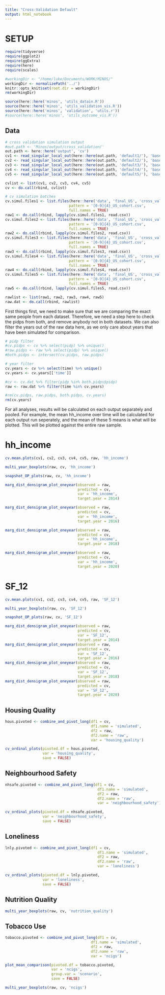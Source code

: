 ```yaml
---
title: "Cross-Validation Default"
output: html_notebook
---
```


# SETUP

```r

require(tidyverse)
require(ggplot2)
require(ggExtra)
require(here)
require(scales)

#workingDir <- "/home/luke/Documents/WORK/MINOS/"
workingDir <- normalizePath('../')
knitr::opts_knit$set(root.dir = workingDir)
rm(workingDir)
```

```r
source(here::here('minos', 'utils_datain.R'))
source(here::here('minos', 'utils_validation_vis.R'))
source(here::here('minos', 'validation', 'utils.r'))
#source(here::here('minos', 'utils_outcome_vis.R'))
```

## Data

```r
# cross validation simulation output
#out.path <- 'Minos/output/cross_validation/'
out.path <- here::here('output', 'cv')
cv1 <- read_singular_local_out(here::here(out.path, 'default1/'), 'baseline')
cv2 <- read_singular_local_out(here::here(out.path, 'default2/'), 'baseline')
cv3 <- read_singular_local_out(here::here(out.path, 'default3/'), 'baseline')
cv4 <- read_singular_local_out(here::here(out.path, 'default4/'), 'baseline')
cv5 <- read_singular_local_out(here::here(out.path, 'default5/'), 'baseline')

cvlist <- list(cv1, cv2, cv3, cv4, cv5)
cv <- do.call(rbind, cvlist)

# cv simulation batches
cv.simul.files1 <- list.files(here::here('data', 'final_US', 'cross_validation', 'batch1'),
                             pattern = '[0-9]{4}_US_cohort.csv',
                             full.names = TRUE)
raw1 <- do.call(rbind, lapply(cv.simul.files1, read.csv))
cv.simul.files2 <- list.files(here::here('data', 'final_US', 'cross_validation', 'batch2'),
                             pattern = '[0-9]{4}_US_cohort.csv',
                             full.names = TRUE)
raw2 <- do.call(rbind, lapply(cv.simul.files2, read.csv))
cv.simul.files3 <- list.files(here::here('data', 'final_US', 'cross_validation', 'batch3'),
                             pattern = '[0-9]{4}_US_cohort.csv',
                             full.names = TRUE)
raw3 <- do.call(rbind, lapply(cv.simul.files3, read.csv))
cv.simul.files4 <- list.files(here::here('data', 'final_US', 'cross_validation', 'batch4'),
                             pattern = '[0-9]{4}_US_cohort.csv',
                             full.names = TRUE)
raw4 <- do.call(rbind, lapply(cv.simul.files4, read.csv))
cv.simul.files5 <- list.files(here::here('data', 'final_US', 'cross_validation', 'batch5'),
                             pattern = '[0-9]{4}_US_cohort.csv',
                             full.names = TRUE)
raw5 <- do.call(rbind, lapply(cv.simul.files5, read.csv))

rawlist <- list(raw1, raw2, raw3, raw4, raw5)
raw.dat <- do.call(rbind, rawlist)
```

First things first, we need to make sure that we are comparing the exact same people from each dataset. Therefore, we need a step here to check the pidps from both, and remove anybody not in both datasets. We can also filter the years out of the raw data here, as we only care about years that have been simulated for comparison.

```r
# pidp filter
#cv.pidps <- cv %>% select(pidp) %>% unique()
#raw.pidps <- raw %>% select(pidp) %>% unique()
#both.pidps <- intersect(cv.pidps, raw.pidps)

# year filter
cv.years <- cv %>% select(time) %>% unique()
cv.years <- cv.years[['time']]

#cv <- cv.dat %>% filter(pidp %in% both.pidps$pidp)
raw <- raw.dat %>% filter(time %in% cv.years)

#rm(cv.pidps, raw.pidps, both.pidps, cv.years)
rm(cv.years)
```

For all analyses, results will be calculated on each output separately and pooled. For example, the mean hh_income over time will be calculated for each output run seperately, and the mean of these 5 means is what will be plotted. This will be plotted against the entire raw sample.

# hh_income

```r
cv.mean.plots(cv1, cv2, cv3, cv4, cv5, raw, 'hh_income')
```

```r
multi_year_boxplots(raw, cv, 'hh_income')
```

```r
snapshot_OP_plots(raw, cv, 'hh_income')
```


```r
marg_dist_densigram_plot_oneyear(observed = raw, 
                                 predicted = cv, 
                                 var = 'hh_income', 
                                 target.year = 2014)

marg_dist_densigram_plot_oneyear(observed = raw, 
                                 predicted = cv, 
                                 var = 'hh_income', 
                                 target.year = 2016)

marg_dist_densigram_plot_oneyear(observed = raw, 
                                 predicted = cv, 
                                 var = 'hh_income', 
                                 target.year = 2018)

marg_dist_densigram_plot_oneyear(observed = raw, 
                                 predicted = cv, 
                                 var = 'hh_income', 
                                 target.year = 2020)
```

# SF_12

```r
cv.mean.plots(cv1, cv2, cv3, cv4, cv5, raw, 'SF_12')
```

```r
multi_year_boxplots(raw, cv, 'SF_12')
```

```r
snapshot_OP_plots(raw, cv, 'SF_12')
```


```r
marg_dist_densigram_plot_oneyear(observed = raw, 
                                 predicted = cv, 
                                 var = 'SF_12', 
                                 target.year = 2014)
marg_dist_densigram_plot_oneyear(observed = raw, 
                                 predicted = cv, 
                                 var = 'SF_12', 
                                 target.year = 2016)
marg_dist_densigram_plot_oneyear(observed = raw, 
                                 predicted = cv, 
                                 var = 'SF_12', 
                                 target.year = 2018)
marg_dist_densigram_plot_oneyear(observed = raw, 
                                 predicted = cv, 
                                 var = 'SF_12', 
                                 target.year = 2020)
```

## Housing Quality

```r
hous.pivoted <- combine_and_pivot_long(df1 = cv, 
                                       df1.name = 'simulated', 
                                       df2 = raw, 
                                       df2.name = 'raw', 
                                       var = 'housing_quality')

cv_ordinal_plots(pivoted.df = hous.pivoted, 
                 var = 'housing_quality',
                 save = FALSE)
```

## Neighbourhood Safety

```r
nhsafe.pivoted <- combine_and_pivot_long(df1 = cv, 
                                          df1.name = 'simulated', 
                                          df2 = raw, 
                                          df2.name = 'raw', 
                                          var = 'neighbourhood_safety')

cv_ordinal_plots(pivoted.df = nhsafe.pivoted, 
                 var = 'neighbourhood_safety',
                 save = FALSE)
```

## Loneliness

```r
lnly.pivoted <- combine_and_pivot_long(df1 = cv, 
                                          df1.name = 'simulated', 
                                          df2 = raw, 
                                          df2.name = 'raw', 
                                          var = 'loneliness')

cv_ordinal_plots(pivoted.df = lnly.pivoted, 
                 var = 'loneliness',
                 save = FALSE)
```

## Nutrition Quality

```r
multi_year_boxplots(raw, cv, 'nutrition_quality')
```

## Tobacco Use

```r
tobacco.pivoted <- combine_and_pivot_long(df1 = cv, 
                                       df1.name = 'simulated', 
                                       df2 = raw, 
                                       df2.name = 'raw', 
                                       var = 'ncigs')

plot_mean_comparison(pivoted.df = tobacco.pivoted, 
                     var = 'ncigs', 
                     group.var = 'scenario',
                     save = FALSE)

multi_year_boxplots(raw, cv, 'ncigs')
```





```r

```

